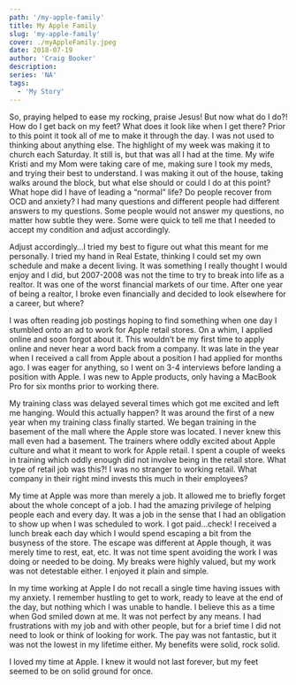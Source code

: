 ```yaml
---
path: '/my-apple-family'
title: My Apple Family
slug: 'my-apple-family'
cover: ./myAppleFamily.jpeg
date: 2018-07-19
author: 'Craig Booker'
description:
series: 'NA'
tags:
  - 'My Story'
---
```


So, praying helped to ease my rocking, praise Jesus! But now what do I do?! How do I get back on my feet? What does it look like when I get there? Prior to this point it took all of me to make it through the day. I was not used to thinking about anything else. The highlight of my week was making it to church each Saturday. It still is, but that was all I had at the time. My wife Kristi and my Mom were taking care of me, making sure I took my meds, and trying their best to understand. I was making it out of the house, taking walks around the block, but what else should or could I do at this point? What hope did I have of leading a “normal” life? Do people recover from OCD and anxiety? I had many questions and different people had different answers to my questions. Some people would not answer my questions, no matter how subtle they were. Some were quick to tell me that I needed to accept my condition and adjust accordingly.

Adjust accordingly…I tried my best to figure out what this meant for me personally. I tried my hand in Real Estate, thinking I could set my own schedule and make a decent living. It was something I really thought I would enjoy and I did, but 2007-2008 was not the time to try to break into life as a realtor. It was one of the worst financial markets of our time. After one year of being a realtor, I broke even financially and decided to look elsewhere for a career, but where?

I was often reading job postings hoping to find something when one day I stumbled onto an ad to work for Apple retail stores. On a whim, I applied online and soon forgot about it. This wouldn’t be my first time to apply online and never hear a word back from a company. It was late in the year when I received a call from Apple about a position I had applied for months ago. I was eager for anything, so I went on 3-4 interviews before landing a position with Apple. I was new to Apple products, only having a MacBook Pro for six months prior to working there.

My training class was delayed several times which got me excited and left me hanging. Would this actually happen? It was around the first of a new year when my training class finally started. We began training in the basement of the mall where the Apple store was located. I never knew this mall even had a basement. The trainers where oddly excited about Apple culture and what it meant to work for Apple retail. I spent a couple of weeks in training which oddly enough did not involve being in the retail store. What type of retail job was this?! I was no stranger to working retail. What company in their right mind invests this much in their employees?

My time at Apple was more than merely a job. It allowed me to briefly forget about the whole concept of a job. I had the amazing privilege of helping people each and every day. It was a job in the sense that I had an obligation to show up when I was scheduled to work. I got paid…check! I received a lunch break each day which I would spend escaping a bit from the busyness of the store. The escape was different at Apple though, it was merely time to rest, eat, etc. It was not time spent avoiding the work I was doing or needed to be doing. My breaks were highly valued, but my work was not detestable either. I enjoyed it plain and simple.

In my time working at Apple I do not recall a single time having issues with my anxiety. I remember hustling to get to work, ready to leave at the end of the day, but nothing which I was unable to handle. I believe this as a time when God smiled down at me. It was not perfect by any means. I had frustrations with my job and with other people, but for a brief time I did not need to look or think of looking for work. The pay was not fantastic, but it was not the lowest in my lifetime either. My benefits were solid, rock solid.

I loved my time at Apple. I knew it would not last forever, but my feet seemed to be on solid ground for once.
